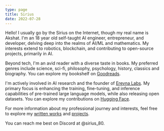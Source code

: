 ```yaml
---
type: page
title: Sirius
date: 2022-07-28
---
```


Hello! I usually go by the Sirius on the Internet, though my real name is Akshat. I'm an 18 year old self-taught AI engineer, entrepreneur, and developer, delving deep into the realms of AI/ML and mathematics. My interests extend to robotics, blockchain, and contributing to open-source projects, primarily in AI.

Beyond tech, I'm an avid reader with a diverse taste in books. My preferred genres include science, sci-fi, philosophy, psychology, history, classics and biography. You can explore my bookshelf on [Goodreads](https://www.goodreads.com/akshattalapa).

I'm actively involved in AI research and the founder of [Erevna Labs](http://erevnalabs.com/). My primary focus is enhancing the training, fine-tuning, and inference capabilities of pre-trained large language models, while also releasing open datasets. You can explore my contributions on [Hugging Face](https://huggingface.co/Sirius27).

For more information about my professional journey and interests, feel free to explore my [written works](/posts) and [projects](/projects). 

You can reach me best on Discord at @sirius_80.
